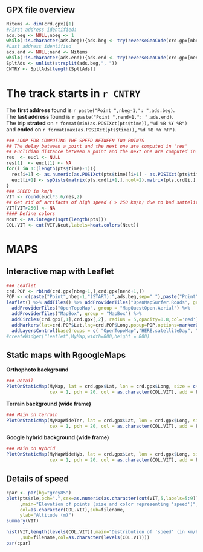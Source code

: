 
GPX file overview
-------------------------------------------

```r
Nitems <- dim(crd.gpx)[1]
#First address identified:
ads.beg <- NULL;nbeg <- 1
while(!is.character(ads.beg)){ads.beg <- try(reverseGeoCode(crd.gpx[nbeg,2:1]));nbeg <- nbeg+1}
#Last address identified
ads.end <- NULL;nend <- Nitems
while(!is.character(ads.end)){ads.end <- try(reverseGeoCode(crd.gpx[nend,2:1]));nend <- nend-1}
SpltAds <- unlist(strsplit(ads.beg,", "))
CNTRY <- SpltAds[length(SpltAds)]
```
The track starts in `r CNTRY`
=================================

The **first address** found is `r paste("Point ",nbeg-1,": ",ads.beg)`.  
The **last address** found is `r paste("Point ",nend+1,": ",ads.end)`.  
The trip **strated** on `r format(min(as.POSIXct(pts$time)),"%d %B %Y %R")` and **ended** on `r format(max(as.POSIXct(pts$time)),"%d %B %Y %R")`.

```r
### LOOP FOR COMPUTING THE SPEED BETWEEN TWO POINTS
## The delay between a point and the next one are computed in 'res'
## Euclidian distance between a point and the next one are computed in 'eucl'
res  <- eucl <- NULL
res[1]  <- eucl[1] <- NA
for(i in 1:(length(pts$time)-1)){
  res[i+1] <- as.numeric(as.POSIXct(pts$time)[i+1] - as.POSIXct(pts$time)[i])
  eucl[i+1] <- spDists(matrix(pts.crd[i+1,],ncol=2),matrix(pts.crd[i,],ncol=2))
}
### SPEED in km/h
VIT <- round(eucl*3.6/res,2)
## Get rid of artifacts of high speed ( > 250 km/h) due to bad sattelite coverage
VIT[VIT>250] <- NA
#### Define colors
Ncut <- as.integer(sqrt(length(pts)))
COL.VIT <- cut(VIT,Ncut,labels=heat.colors(Ncut))

```

MAPS
================

Interactive map with Leaflet
-------------------------------   

```r
### Leaflet
crd.POP <- rbind(crd.gpx[nbeg-1,],crd.gpx[nend+1,])
POP <- c(paste("Point",nbeg-1,"(START):",ads.beg,sep=" "),paste("Point",nend+1,"(END):",ads.end,sep=" "))
leaflet() %>% addTiles() %>% addProviderTiles("OpenMapSurfer.Roads", group = "OpenMapSurfer.Roads") %>%
  addProviderTiles("OpenTopoMap", group = "MapQuestOpen.Aerial") %>%
  addProviderTiles("MapBox", group = "MapBox") %>%
  addCircles(crd.gpx[,1],crd.gpx[,2], radius = 5,opacity=0.8,col='red') %>%
  addMarkers(lat=crd.POP$Lat,lng=crd.POP$Long,popup=POP,options=markerOptions(clickable=TRUE)) %>%
  addLayersControl(baseGroups = c( "OpenTopoMap","HERE.satelliteDay", "OpenMapSurfer.Roads"))
#createWidget("leaflet",MyMap,width=800,height = 800)
```

Static maps with RgoogleMaps
-------------------------------   

**Orthophoto background**   

```r
### Detail
PlotOnStaticMap(MyMap, lat = crd.gpx$Lat, lon = crd.gpx$Long, size = c(640,640),
                cex = 1, pch = 20, col = as.character(COL.VIT), add = F)
```


**Terrain background (wide frame)**   
```r
### Main on terrain
PlotOnStaticMap(MyMapWideTer, lat = crd.gpx$Lat, lon = crd.gpx$Long, size = c(640,640),
                cex = 1, pch = 20, col = as.character(COL.VIT), add = F)
```

**Google hybrid background (wide frame)**
```r
### Main on Hybrid
PlotOnStaticMap(MyMapWideHyb, lat = crd.gpx$Lat, lon = crd.gpx$Long, size = c(640,640),
                cex = 1, pch = 20, col = as.character(COL.VIT), add = F)
```


Details of speed
-----------------------

```r
cpar <- par(bg="grey85")
plot(pts$ele,pch=".",cex=as.numeric(as.character(cut(VIT,5,labels=5:9)))
     ,main="Elevation of points (size and color representing 'speed')",
     col=as.character(COL.VIT),sub=filename,
     ylab="Altitude (m)")
summary(VIT)

hist(VIT,length(levels(COL.VIT)),main="Distribution of 'speed' (in km/h)"
     ,sub=filename,col=as.character(levels(COL.VIT))) 
par(cpar)

```
